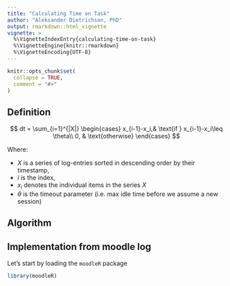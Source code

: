 ```yaml
---
title: "Calculating Time on Task"
author: "Aleksander Dietrichson, PhD"
output: rmarkdown::html_vignette
vignette: >
  %\VignetteIndexEntry{calculating-time-on-task}
  %\VignetteEngine{knitr::rmarkdown}
  %\VignetteEncoding{UTF-8}
---
```


```r
knitr::opts_chunk$set(
  collapse = TRUE,
  comment = "#>"
)
```




## Definition

$$
dt =    \sum_{i=1}^{|X|} 
\begin{cases}
    x_{i-1}-x_i,& \text{if } x_{i-1}-x_i\leq \theta\\
    0,              & \text{otherwise}
\end{cases}
$$

Where:

* $X$ is a series of log-entries sorted in descending order by their timestamp,
* $i$ is the index,
* $x_i$ denotes the individual items in the series $X$
* $\theta$ is the timeout parameter (i.e. max idle time before we assume a new session)

## Algorithm

## Implementation from moodle log

Let's start by loading the `moodleR` package

```r
library(moodleR)
```

